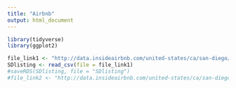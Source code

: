 ```yaml
---
title: "Airbnb"
output: html_document
---
```

```r
library(tidyverse)
library(ggplot2)
```

```r
file_link1 <- "http://data.insideairbnb.com/united-states/ca/san-diego/2019-11-21/data/listings.csv.gz"
SDlisting <- read_csv(file = file_link1)
#saveRDS(SDlisting, file = "SDlisting")
#file_link2 <- "http://data.insideairbnb.com/united-states/ca/san-diego/2019-11-21/data/calendar.csv.gz"

```

```r

```


